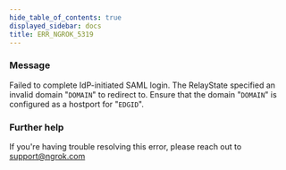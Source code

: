 ```yaml
---
hide_table_of_contents: true
displayed_sidebar: docs
title: ERR_NGROK_5319
---
```


### Message

Failed to complete IdP-initiated SAML login. The RelayState specified an invalid domain "`DOMAIN`" to redirect to. Ensure that the domain "`DOMAIN`" is configured as a hostport for "`EDGID`".

<ErrorDetails />

### Further help

If you're having trouble resolving this error, please reach out to [support@ngrok.com](mailto:support@ngrok.com?subject=Help%20with%20ERR_NGROK_5319)
